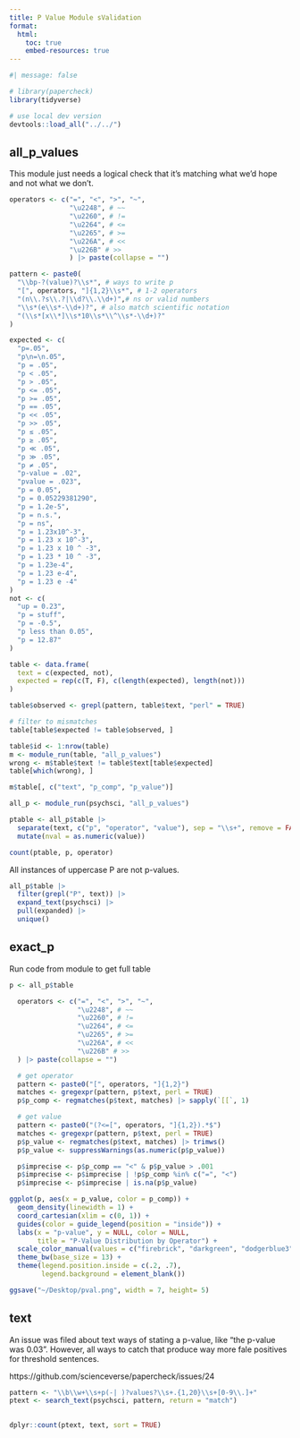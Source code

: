 ```yaml
---
title: P Value Module sValidation
format:
  html:
    toc: true
    embed-resources: true
---
```


```r
#| message: false

# library(papercheck)
library(tidyverse)

# use local dev version
devtools::load_all("../../")
```

## all_p_values

This module just needs a logical check that it's matching what we'd hope and not what we don't.

```r
operators <- c("=", "<", ">", "~",  
               "\u2248", # ~~
               "\u2260", # !=
               "\u2264", # <=
               "\u2265", # >=
               "\u226A", # <<
               "\u226B" # >>
               ) |> paste(collapse = "")

pattern <- paste0(
  "\\bp-?(value)?\\s*", # ways to write p
  "[", operators, "]{1,2}\\s*", # 1-2 operators
  "(n\\.?s\\.?|\\d?\\.\\d+)",# ns or valid numbers
  "\\s*(e\\s*-\\d+)?", # also match scientific notation
  "(\\s*[x\\*]\\s*10\\s*\\^\\s*-\\d+)?" 
)

expected <- c(
  "p=.05",
  "p\n=\n.05",
  "p = .05",
  "p < .05",
  "p > .05",
  "p <= .05",
  "p >= .05",
  "p == .05",
  "p << .05",
  "p >> .05",
  "p ≤ .05",
  "p ≥ .05",
  "p ≪ .05",
  "p ≫ .05",
  "p ≠ .05",
  "p-value = .02",
  "pvalue = .023",
  "p = 0.05",
  "p = 0.05229381290",
  "p = 1.2e-5",
  "p = n.s.",
  "p = ns",
  "p = 1.23x10^-3",
  "p = 1.23 x 10^-3",
  "p = 1.23 x 10 ^ -3",
  "p = 1.23 * 10 ^ -3",
  "p = 1.23e-4",
  "p = 1.23 e-4",
  "p = 1.23 e -4"
)
not <- c(
  "up = 0.23",
  "p = stuff",
  "p = -0.5",
  "p less than 0.05",
  "p = 12.87"
)

table <- data.frame(
  text = c(expected, not),
  expected = rep(c(T, F), c(length(expected), length(not)))
)

table$observed <- grepl(pattern, table$text, "perl" = TRUE)

# filter to mismatches
table[table$expected != table$observed, ]
```

```r
table$id <- 1:nrow(table)
m <- module_run(table, "all_p_values")
wrong <- m$table$text != table$text[table$expected]
table[which(wrong), ]
```

```r
m$table[, c("text", "p_comp", "p_value")]
```



```r
all_p <- module_run(psychsci, "all_p_values")

ptable <- all_p$table |> 
  separate(text, c("p", "operator", "value"), sep = "\\s+", remove = FALSE, fill = "right") |>
  mutate(nval = as.numeric(value))

count(ptable, p, operator)
```

All instances of uppercase P are not p-values.

```r
all_p$table |>
  filter(grepl("P", text)) |>
  expand_text(psychsci) |>
  pull(expanded) |>
  unique()
```

## exact_p

Run code from module to get full table

```r
p <- all_p$table

  operators <- c("=", "<", ">", "~",
                 "\u2248", # ~~
                 "\u2260", # !=
                 "\u2264", # <=
                 "\u2265", # >=
                 "\u226A", # <<
                 "\u226B" # >>
  ) |> paste(collapse = "")

  # get operator
  pattern <- paste0("[", operators, "]{1,2}")
  matches <- gregexpr(pattern, p$text, perl = TRUE)
  p$p_comp <- regmatches(p$text, matches) |> sapply(`[[`, 1)

  # get value
  pattern <- paste0("(?<=[", operators, "]{1,2}).*$")
  matches <- gregexpr(pattern, p$text, perl = TRUE)
  p$p_value <- regmatches(p$text, matches) |> trimws()
  p$p_value <- suppressWarnings(as.numeric(p$p_value))

  p$imprecise <- p$p_comp == "<" & p$p_value > .001
  p$imprecise <- p$imprecise | !p$p_comp %in% c("=", "<")
  p$imprecise <- p$imprecise | is.na(p$p_value)
```

```r
ggplot(p, aes(x = p_value, color = p_comp)) +
  geom_density(linewidth = 1) +
  coord_cartesian(xlim = c(0, 1)) +
  guides(color = guide_legend(position = "inside")) +
  labs(x = "p-value", y = NULL, color = NULL,
       title = "P-Value Distribution by Operator") +
  scale_color_manual(values = c("firebrick", "darkgreen", "dodgerblue3", "darkorchid")) +
  theme_bw(base_size = 13) +
  theme(legend.position.inside = c(.2, .7),
        legend.background = element_blank())

ggsave("~/Desktop/pval.png", width = 7, height= 5)
```


## text

An issue was filed about text ways of stating a p-value, like "the p-value was 0.03". However, all ways to catch that produce way more fale positives for threshold sentences.

https://github.com/scienceverse/papercheck/issues/24

```r
pattern <- "\\b\\w+\\s+p(-| )?values?\\s+.{1,20}\\s+[0-9\\.]+"
ptext <- search_text(psychsci, pattern, return = "match")
  

dplyr::count(ptext, text, sort = TRUE)
```


